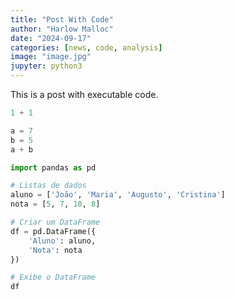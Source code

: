 ```yaml
---
title: "Post With Code"
author: "Harlow Malloc"
date: "2024-09-17"
categories: [news, code, analysis]
image: "image.jpg"
jupyter: python3
---
```


This is a post with executable code.

```python
1 + 1
```

```python
a = 7
b = 5
a + b
```

```python
import pandas as pd

# Listas de dados
aluno = ['João', 'Maria', 'Augusto', 'Cristina']
nota = [5, 7, 10, 8]

# Criar um DataFrame
df = pd.DataFrame({
    'Aluno': aluno,
    'Nota': nota
})

# Exibe o DataFrame
df
```

